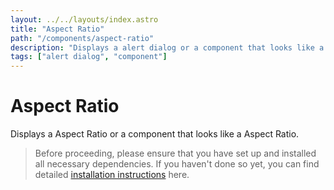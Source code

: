 ```yaml
---
layout: ../../layouts/index.astro
title: "Aspect Ratio"
path: "/components/aspect-ratio"
description: "Displays a alert dialog or a component that looks like a alert dialog."
tags: ["alert dialog", "component"]
---
```


# Aspect Ratio

Displays a Aspect Ratio or a component that looks like a Aspect Ratio.

> Before proceeding, please ensure that you have set up and installed all necessary dependencies.
> If you haven't done so yet, you can find detailed [installation instructions](/installation) here.


<ComponentPreview name="aspect-ratio" client:idle />
